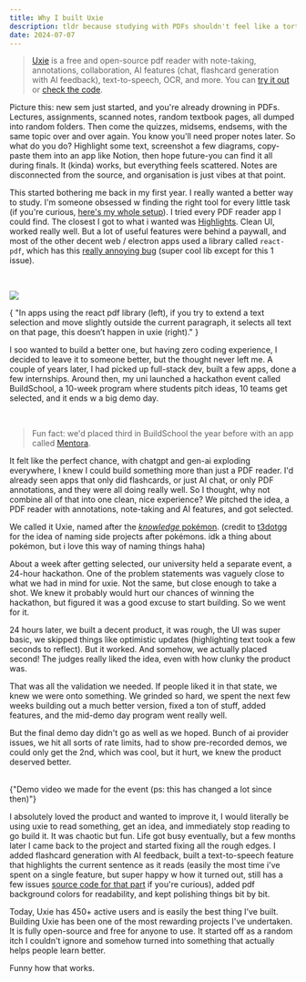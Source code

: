 ```yaml
---
title: Why I built Uxie
description: tldr because studying with PDFs shouldn't feel like a torture :)
date: 2024-07-07
---
```


> [Uxie](https://uxie.vercel.app) is a free and open-source pdf reader with note-taking, annotations, collaboration, AI features (chat, flashcard generation with AI feedback), text-to-speech, OCR, and more. You can [try it out](https://uxie.vercel.app) or [check the code](https://github.com/zeus-12/uxie).

Picture this: new sem just started, and you're already drowning in PDFs. Lectures, assignments, scanned notes, random textbook pages, all dumped into random folders. Then come the quizzes, midsems, endsems, with the same topic over and over again. You know you'll need proper notes later. So what do you do? Highlight some text, screenshot a few diagrams, copy-paste them into an app like Notion, then hope future-you can find it all during finals. It (kinda) works, but everything feels scattered. Notes are disconnected from the source, and organisation is just vibes at that point.

This started bothering me back in my first year. I really wanted a better way to study. I'm someone obsessed w finding the right tool for every little task (if you're curious, [here's my whole setup](/posts/uses)). I tried every PDF reader app I could find. The closest I got to what i wanted was [Highlights](https://highlightsapp.net). Clean UI, worked really well. But a lot of useful features were behind a paywall, and most of the other decent web / electron apps used a library called `react-pdf`, which has this [really annoying bug](https://github.com/wojtekmaj/react-pdf/issues/101) (super cool lib except for this 1 issue).

<br />

<Image
  src="https://3t8svmawgx.ufs.sh/f/l1Rzm4sjmoAfmct9DsWMj1Y4KLGRaBwy9Ar2Z8tnfqHh7kOx"
  width={100}
  height={100}
  className="mx-auto h-60 w-auto rounded-md sm:h-72 md:h-96"
/>

<div className="mt-1 flex flex-col">
  <span className="text-center text-muted-foreground">
    {
      "In apps using the react pdf library (left), if you try to extend a text selection and move slightly outside the current paragraph, it selects all text on that page, this doesn’t happen in uxie (right)."
    }
  </span>
</div>

I soo wanted to build a better one, but having zero coding experience, I decided to leave it to someone better, but the thought never left me. A couple of years later, I had picked up full-stack dev, built a few apps, done a few internships. Around then, my uni launched a hackathon event called BuildSchool, a 10-week program where students pitch ideas, 10 teams get selected, and it ends w a big demo day.

<br />

> Fun fact: we'd placed third in BuildSchool the year before with an app called [Mentora](https://mentoraa.vercel.app/).

It felt like the perfect chance, with chatgpt and gen-ai exploding everywhere, I knew I could build something more than just a PDF reader. I'd already seen apps that only did flashcards, or just AI chat, or only PDF annotations, and they were all doing really well. So I thought, why not combine all of that into one clean, nice experience? We pitched the idea, a PDF reader with annotations, note-taking and AI features, and got selected.

We called it Uxie, named after the [_knowledge_ pokémon](https://www.pokemon.com/us/pokedex/uxie). (credit to [t3dotgg](https://x.com/theo) for the idea of naming side projects after pokémons. idk a thing about pokémon, but i love this way of naming things haha)

About a week after getting selected, our university held a separate event, a 24-hour hackathon. One of the problem statements was vaguely close to what we had in mind for uxie. Not the same, but close enough to take a shot. We knew it probably would hurt our chances of winning the hackathon, but figured it was a good excuse to start building. So we went for it.

24 hours later, we built a decent product, it was rough, the UI was super basic, we skipped things like optimistic updates (highlighting text took a few seconds to reflect). But it worked. And somehow, we actually placed second! The judges really liked the idea, even with how clunky the product was.

That was all the validation we needed. If people liked it in that state, we knew we were onto something. We grinded so hard, we spent the next few weeks building out a much better version, fixed a ton of stuff, added features, and the mid-demo day program went really well.

But the final demo day didn't go as well as we hoped. Bunch of ai provider issues, we hit all sorts of rate limits, had to show pre-recorded demos, we could only get the 2nd, which was cool, but it hurt, we knew the product deserved better.

<br />
<Youtube id="m97zcPWSceU" />
<div className="mt-1 flex justify-center">
  <span className="text-muted-foreground">
    {"Demo video we made for the event (ps: this has changed a lot since then)"}
  </span>
</div>

I absolutely loved the product and wanted to improve it, I would literally be using uxie to read something, get an idea, and immediately stop reading to go build it. It was chaotic but fun. Life got busy eventually, but a few months later I came back to the project and started fixing all the rough edges. I added flashcard generation with AI feedback, built a text-to-speech feature that highlights the current sentence as it reads (easily the most time i've spent on a single feature, but super happy w how it turned out, still has a few issues [source code for that part](https://github.com/zeus-12/uxie/blob/main/src/hooks/use-pdf-reader.tsx) if you're curious), added pdf background colors for readability, and kept polishing things bit by bit.

Today, Uxie has 450+ active users and is easily the best thing I’ve built. Building Uxie has been one of the most rewarding projects I've undertaken. It is fully open-source and free for anyone to use. It started off as a random itch I couldn't ignore and somehow turned into something that actually helps people learn better.

Funny how that works.
